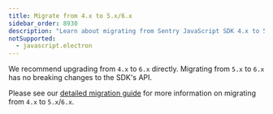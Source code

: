 ```yaml
---
title: Migrate from 4.x to 5.x/6.x
sidebar_order: 8930
description: "Learn about migrating from Sentry JavaScript SDK 4.x to 5.x/6.x"
notSupported:
  - javascript.electron
---
```


We recommend upgrading from `4.x` to `6.x` directly. Migrating from `5.x` to `6.x` has no breaking changes to the SDK's
API.

Please see our [detailed migration guide](https://github.com/getsentry/sentry-javascript/blob/develop/docs/migration/v4-to-v5_v6.md) for more information on migrating from `4.x` to `5.x`/`6.x`.
